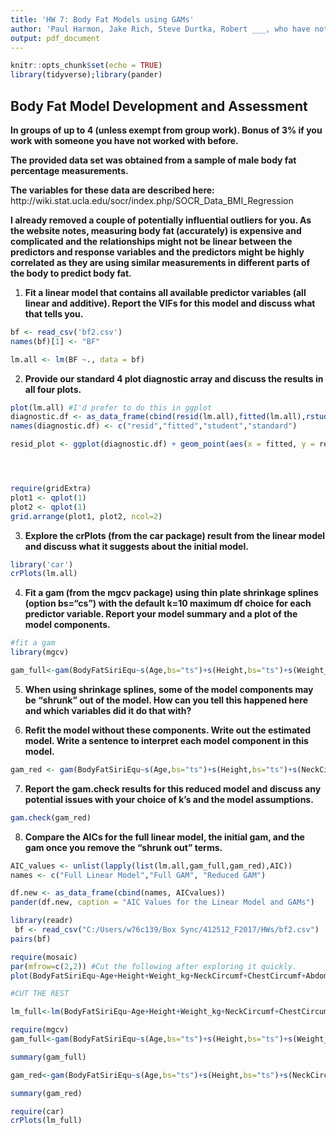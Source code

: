 ```yaml
---
title: 'HW 7: Body Fat Models using GAMs'
author: 'Paul Harmon, Jake Rich, Steve Durtka, Robert ___, who have not previously worked together and would like the bonus!'
output: pdf_document
---
```


```r
knitr::opts_chunk$set(echo = TRUE)
library(tidyverse);library(pander)
```

## Body Fat Model Development and Assessment

__In groups of up to 4 (unless exempt from group work). Bonus of 3% if you work with someone you have not worked with before.__ 

__The provided data set was obtained from a sample of male body fat percentage measurements.__ 

__The variables for these data are described here:__ http://wiki.stat.ucla.edu/socr/index.php/SOCR_Data_BMI_Regression

__I already removed a couple of potentially influential outliers for you. As the website notes, measuring body fat (accurately) is expensive and complicated and the relationships might not be linear between the predictors and response variables and the predictors might be highly correlated as they are using similar measurements in different parts of the body to predict body fat.__

1) __Fit a linear model that contains all available predictor variables (all linear and additive). Report the VIFs for this model and discuss what that tells you.__
```r
bf <- read_csv('bf2.csv')
names(bf)[1] <- "BF"

lm.all <- lm(BF ~., data = bf)
```


2) __Provide our standard 4 plot diagnostic array and discuss the results in all four plots.__
```r
plot(lm.all) #I'd prefer to do this in ggplot
diagnostic.df <- as_data_frame(cbind(resid(lm.all),fitted(lm.all),rstudent(lm.all),rstandard(lm.all)))
names(diagnostic.df) <- c("resid","fitted","student","standard")

resid_plot <- ggplot(diagnostic.df) + geom_point(aes(x = fitted, y = resid)) + geom_smooth(aes(x = fitted, y = resid),method = 'gam')




require(gridExtra)
plot1 <- qplot(1)
plot2 <- qplot(1)
grid.arrange(plot1, plot2, ncol=2)


```




3) __Explore the crPlots (from the car package) result from the linear model and discuss what it suggests about the initial model.__
```r
library('car')
crPlots(lm.all)


```





4) __Fit a gam (from the mgcv package) using thin plate shrinkage splines (option bs="cs") with the default k=10 maximum df choice for each predictor variable. Report your model summary and a plot of the model components.__


```r
#fit a gam
library(mgcv)

gam_full<-gam(BodyFatSiriEqu~s(Age,bs="ts")+s(Height,bs="ts")+s(Weight_kg,bs="ts")+s(NeckCircumf,bs="ts")+s(ChestCircumf,bs="ts")+s(Abdomen2Circumf,bs="ts")+s(HipCircumf,bs="ts")+s(ThighCircumf,bs="ts")+s(KneeCircumf,bs="ts")+s(AnkleCircumf,bs="ts")+s(ExtendBicepsCircumf,bs="ts")+s(ForearmCircumf,bs="ts")+s(WristCircumf,bs="ts"),data=bf)

```



5) __When using shrinkage splines, some of the model components may be "shrunk" out of the model. How can you tell this happened here and which variables did it do that with?__



6) __Refit the model without these components. Write out the estimated model. Write a sentence to interpret each model component in this model.__
```r
gam_red <- gam(BodyFatSiriEqu~s(Age,bs="ts")+s(Height,bs="ts")+s(NeckCircumf,bs="ts")+s(Abdomen2Circumf,bs="ts")+s(HipCircumf,bs="ts")+s(AnkleCircumf,bs="ts")+s(ExtendBicepsCircumf,bs="ts")+s(ForearmCircumf,bs="ts")+s(WristCircumf,bs="ts"),data=bf)
```

7) __Report the gam.check results for this reduced model and discuss any potential issues with your choice of k's and the model assumptions.__

```r
gam.check(gam_red)
```


8) __Compare the AICs for the full linear model, the initial gam, and the gam once you remove the "shrunk out" terms.__ 
```r
AIC_values <- unlist(lapply(list(lm.all,gam_full,gam_red),AIC))
names <- c("Full Linear Model","Full GAM", "Reduced GAM")

df.new <- as_data_frame(cbind(names, AICvalues))
pander(df.new, caption = "AIC Values for the Linear Model and GAMs")

```



```r
library(readr)
 bf <- read_csv("C:/Users/w76c139/Box Sync/412512_F2017/HWs/bf2.csv")
pairs(bf)

require(mosaic)
par(mfrow=c(2,2)) #Cut the following after exploring it quickly.
plot(BodyFatSiriEqu~Age+Height+Weight_kg+NeckCircumf+ChestCircumf+Abdomen2Circumf+HipCircumf+ThighCircumf+KneeCircumf+AnkleCircumf+ExtendBicepsCircumf+ForearmCircumf+WristCircumf,data=bf)

#CUT THE REST

lm_full<-lm(BodyFatSiriEqu~Age+Height+Weight_kg+NeckCircumf+ChestCircumf+Abdomen2Circumf+HipCircumf+ThighCircumf+KneeCircumf+AnkleCircumf+ExtendBicepsCircumf+ForearmCircumf+WristCircumf,data=bf)

require(mgcv)
gam_full<-gam(BodyFatSiriEqu~s(Age,bs="ts")+s(Height,bs="ts")+s(Weight_kg,bs="ts")+s(NeckCircumf,bs="ts")+s(ChestCircumf,bs="ts")+s(Abdomen2Circumf,bs="ts")+s(HipCircumf,bs="ts")+s(ThighCircumf,bs="ts")+s(KneeCircumf,bs="ts")+s(AnkleCircumf,bs="ts")+s(ExtendBicepsCircumf,bs="ts")+s(ForearmCircumf,bs="ts")+s(WristCircumf,bs="ts"),data=bf)

summary(gam_full)

gam_red<-gam(BodyFatSiriEqu~s(Age,bs="ts")+s(Height,bs="ts")+s(NeckCircumf,bs="ts")+s(Abdomen2Circumf,bs="ts")+s(HipCircumf,bs="ts")+s(AnkleCircumf,bs="ts")+s(ExtendBicepsCircumf,bs="ts")+s(ForearmCircumf,bs="ts")+s(WristCircumf,bs="ts"),data=bf)

summary(gam_red)

require(car)
crPlots(lm_full) 

```
